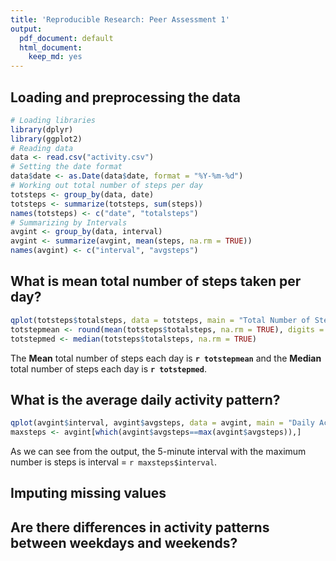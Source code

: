 ```yaml
---
title: 'Reproducible Research: Peer Assessment 1'
output:
  pdf_document: default
  html_document:
    keep_md: yes
---
```


## Loading and preprocessing the data

```r
# Loading libraries
library(dplyr)
library(ggplot2)
# Reading data
data <- read.csv("activity.csv")
# Setting the date format
data$date <- as.Date(data$date, format = "%Y-%m-%d")
# Working out total number of steps per day
totsteps <- group_by(data, date)
totsteps <- summarize(totsteps, sum(steps))
names(totsteps) <- c("date", "totalsteps")
# Summarizing by Intervals
avgint <- group_by(data, interval)
avgint <- summarize(avgint, mean(steps, na.rm = TRUE))
names(avgint) <- c("interval", "avgsteps")

```


## What is mean total number of steps taken per day?

```r

qplot(totsteps$totalsteps, data = totsteps, main = "Total Number of Steps Taken Each Day", geom = "histogram")
totstepmean <- round(mean(totsteps$totalsteps, na.rm = TRUE), digits = 2)
totstepmed <- median(totsteps$totalsteps, na.rm = TRUE)

```



The **Mean** total number of steps each day is **`r totstepmean `** and the **Median** total number of steps each day is **`r totstepmed`**.


## What is the average daily activity pattern?

```r
qplot(avgint$interval, avgint$avgsteps, data = avgint, main = "Daily Activity Pattern", geom = "line")
maxsteps <- avgint[which(avgint$avgsteps==max(avgint$avgsteps)),]

```

As we can see from the output, the 5-minute interval with the maximum number is steps is interval = `r maxsteps$interval`.

## Imputing missing values



## Are there differences in activity patterns between weekdays and weekends?




